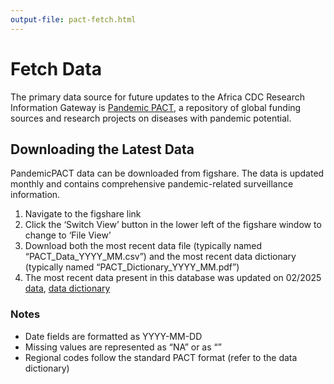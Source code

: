 ```yaml
---
output-file: pact-fetch.html
---
```


# Fetch Data {#sec-pandemic-pact}

The primary data source for future updates to the Africa CDC Research Information Gateway is [Pandemic PACT](https://www.pandemicpact.org/), a repository of global funding sources and research projects on diseases with pandemic potential.

## Downloading the Latest Data

PandemicPACT data can be downloaded from figshare. The data is updated monthly and contains comprehensive pandemic-related surveillance information.

1. Navigate to the figshare link
2. Click the 'Switch View' button in the lower left of the figshare window to change to 'File View'
3. Download both the most recent data file (typically named "PACT_Data_YYYY_MM.csv") and the most recent data dictionary (typically named "PACT_Dictionary_YYYY_MM.pdf")
4. The most recent data present in this database was updated on 02/2025 [data](https://figshare.com/ndownloader/files/52661729?private_link=58527668245cb63f14f5), [data dictionary](https://figshare.com/ndownloader/files/52661744?private_link=58527668245cb63f14f5)

### Notes

- Date fields are formatted as YYYY-MM-DD
- Missing values are represented as "NA" or as ""
- Regional codes follow the standard PACT format (refer to the data dictionary)
